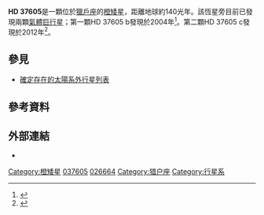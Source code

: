 {{Starbox short
| name = [[HD星表|HD]] 37605
| epoch = J2000.0
| constell = [[獵戶座|獵戶座]]
| 星官=
| ra = {{RA|05|40|01.7296}}
| dec = {{DEC|+06|03|38.085}}
| appmag_v = 8.69
| dist_ly = 139.9
| dist_pc = 42.9
| spectral = K0V
| names = [[依巴谷卫星|HIP]] 26664, [[Luyten_Two-Tenths_catalogue|LTT]] 11695, [[New_Luyten_Two-Tenths_catalogue|NLTT]] 15443, [[SAO星表|SAO]] 113015
| Simbad = HD+37605
| EPE = HD+37605
}}

'''HD 37605'''是一顆位於[[獵戶座|獵戶座]]的[[橙矮星|橙矮星]]，距離地球約140光年。該恆星旁目前已發現兩顆[[氣體巨行星|氣體巨行星]]；第一顆HD 37605 b發現於2004年<ref name="Cochran">{{cite journal | url=http://www.iop.org/EJ/article/1538-4357/611/2/L133/18631.html | author=Cochran | title=The First Hobby-Eberly Telescope Planet: A Companion to HD 37605 | journal=The [[天文物理期刊|Astrophysical Journal]] Letters | year=2004 | volume=611 | issue=2 | pages=L133–L136 | doi=10.1086/423936 | last2=Endl | first2=Michael | last3=McArthur | first3=Barbara | last4=Paulson | first4=Diane B. | last5=Smith | first5=Verne V. | last6=MacQueen | first6=Phillip J. | last7=Tull | first7=Robert G. | last8=Good | first8=John | last9=Booth | first9=John|arxiv = astro-ph/0407146 |bibcode = 2004ApJ...611L.133C | display-authors=1 }}</ref>。第二顆HD 37605 c發現於2012年<ref name="TERMS">{{cite journal | url=http://www.abstractsonline.com/Plan/ViewAbstract.aspx?sKey=ca3fe43b-0d3d-4ef8-8872-5c048b7dd028&cKey=f76c07ea-7315-4f15-969d-8aa3cbadecbf&mKey=%7b25369F54-5CB0-4639-BC20-B20273090B9A%7d# | author=S. Kane | title=The TERMS Project: More Than Just Transit Exclusion | journal=OASIS | year=2012 | volume=44 | issue=2 | id=Presentation Number: 228.07 | access-date=2012-01-30 | archive-date=2020-07-16 | archive-url=https://web.archive.org/web/20200716014825/https://www.abstractsonline.com/Plan/ViewAbstract.aspx?sKey=ca3fe43b-0d3d-4ef8-8872-5c048b7dd028&cKey=f76c07ea-7315-4f15-969d-8aa3cbadecbf&mKey=%7B25369F54-5CB0-4639-BC20-B20273090B9A%7D | dead-url=no }}</ref>。

{{OrbitboxPlanet begin
| table_ref = <ref name="TERMS" />
}}
{{OrbitboxPlanet
| exoplanet = [[HD_37605_b|b]]
| mass = ≥2.813 ± 0.032
| period = 55.01307 ± 0.00063
| semimajor = 0.2837 ± 0.0016
| eccentricity = 0.6767 ± 0.0019
}}
{{OrbitboxPlanet
| exoplanet = [[HD_37605_c|c]]
| mass = ≥3.379 ± 0.038
| period = 2720 ± 58
| semimajor = 3.821 ± 0.022
| eccentricity = 0.013 ± 0.015
}}
{{Orbitbox end}}

== 參見 ==
* [[確定存在的太陽系外行星列表|確定存在的太陽系外行星列表]]

== 參考資料 ==
{{reflist}}

== 外部連結 ==
* {{cite web | url=http://www.extrasolar.net/planettour.asp?StarCatId=normal&StarId=220 | title=HD 37605 | work=Extrasolar Visions | deadurl=yes | archiveurl=https://web.archive.org/web/20120315144533/http://www.extrasolar.net/planettour.asp?StarCatId=normal&StarId=220 | archivedate=2012-03-15 | accessdate=2012-01-30 }}
{{Sky|05|40|01.7296|+|06|03|38.085|139.9}}
[[Category:橙矮星|Category:橙矮星]]
[[Category:HD和HDE天體|037605]]
[[Category:HIP天體|026664]]
[[Category:猎户座|Category:猎户座]]
[[Category:行星系|Category:行星系]]

{{main-star-stub}}
